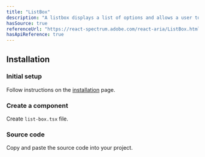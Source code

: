 ```yaml
---
title: "ListBox"
description: "A listbox displays a list of options and allows a user to select one or more of them."
hasSource: true
referenceUrl: "https://react-spectrum.adobe.com/react-aria/ListBox.html"
hasApiReference: true
---
```


## Installation

<Steps>

### Initial setup

Follow instructions on the [installation](/docs/overview/installation) page.

### Create a component

Create `list-box.tsx` file.

### Source code

Copy and paste the source code into your project.

</Steps>
